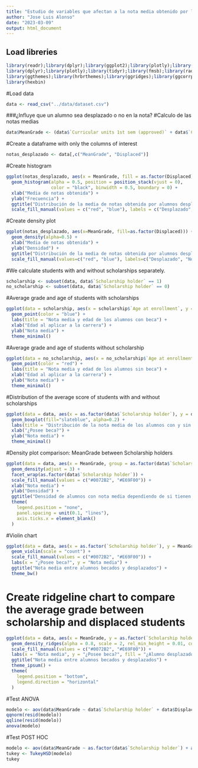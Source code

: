 ```yaml
---
title: "Estudio de variables que afectan a la nota media obtenido por los alumnos"
author: "Jose Luis Alonso"
date: "2023-03-09"
output: html_document
---
```

## Load libreries
```r
library(readr);library(dplyr);library(ggplot2);library(plotly);library(shiny)
library(dplyr);library(plotly);library(tidyr);library(fmsb);library(radarchart)
library(ggthemes);library(hrbrthemes);library(ggridges);library(ggcorrplot);hrbrthemes::import_roboto_condensed()
library(hexbin)
```


#Load data
```r
data <- read_csv("../data/dataset.csv")
```


###¿Influye que un alumno sea desplazado o no en la nota?
#Calculo de las notas medias
```r
data$MeanGrade <- (data$`Curricular units 1st sem (approved)` + data$`Curricular units 2nd sem (approved)`) / 2
```


#Create a dataframe with only the columns of interest
```r
notas_desplazado <- data[,c("MeanGrade", "Displaced")]
```


#Create histogram
```r
ggplot(notas_desplazado, aes(x = MeanGrade, fill = as.factor(Displaced))) +
  geom_histogram(alpha = 0.5, position = position_stack(vjust = 0), 
                 color = "black", binwidth = 0.5, boundary = 0) +
  xlab("Media de notas obtenida") +
  ylab("Frecuencia") +
  ggtitle("Distribución de la media de notas obtenida por alumnos desplazados y no desplazados") +
  scale_fill_manual(values = c("red", "blue"), labels = c("Desplazado", "No desplazado"))
```


#Create density plot
```r
ggplot(notas_desplazado, aes(x=MeanGrade, fill=as.factor(Displaced))) +
  geom_density(alpha=0.5) +
  xlab("Media de notas obtenida") +
  ylab("Densidad") +
  ggtitle("Distribución de la media de notas obtenida por alumnos desplazados y no desplazados") +
  scale_fill_manual(values=c("red", "blue"), labels=c("Desplazado", "No desplazado"))
```


#We calculate students with and without scholarships separately.
```r
scholarship <- subset(data, data$`Scholarship holder` == 1)
no_scholarship <- subset(data, data$`Scholarship holder` == 0)
```


#Average grade and age of students with scholarships
```r
ggplot(data = scholarship, aes(x = scholarship$`Age at enrollment`, y = scholarship$MeanGrade )) +
  geom_point(color = "blue") +
  labs(title = "Nota media y edad de los alumnos con beca") +
  xlab("Edad al aplicar a la carrera") +
  ylab("Nota media") +
  theme_minimal()
```

  
#Average grade and age of students without scholarship
```r
ggplot(data = no_scholarship, aes(x = no_scholarship$`Age at enrollment`, y = no_scholarship$MeanGrade)) +
  geom_point(color = "red") +
  labs(title = "Nota media y edad de los alumnos sin beca") +
  xlab("Edad al aplicar a la carrera") +
  ylab("Nota media") +
  theme_minimal()
```


#Distribution of the average score of students with and without scholarships
```r
ggplot(data = data, aes(x = as.factor(data$`Scholarship holder`), y = data$MeanGrade)) +
  geom_boxplot(fill="slateblue", alpha=0.2) +
  labs(title = "Distribución de la nota media de los alumnos con y sin beca") +
  xlab("¿Posee beca?") +
  ylab("Nota media") +
  theme_minimal()
```


#Density plot comparison: MeanGrade between Scholarship holders
```r
ggplot(data = data, aes(x = MeanGrade, group = as.factor(data$`Scholarship holder`), fill = as.factor(data$`Scholarship holder`))) +
  geom_density(adjust = 3) +
  facet_wrap(as.factor(data$`Scholarship holder`)) +
  scale_fill_manual(values = c("#0072B2", "#E69F00")) + 
  xlab("Nota media") +
  ylab("Densidad") +
  ggtitle("Densidad de alumnos con nota media dependiendo de si tienen beca")
  theme(
    legend.position = "none",
    panel.spacing = unit(0.1, "lines"),
    axis.ticks.x = element_blank()
  )
```
  
  
#Violin chart
```r
ggplot(data = data, aes(x = as.factor(`Scholarship holder`), y = MeanGrade, fill = as.factor(Displaced))) +
  geom_violin(scale = "count") +
  scale_fill_manual(values = c("#0072B2", "#E69F00")) +
  labs(x = "¿Posee beca?", y = "Nota media") +
  ggtitle("Nota media entre alumnos becados y desplazados") +
  theme_bw()
```



# Create ridgeline chart to compare the average grade between scholarship and displaced students
```r
ggplot(data = data, aes(x = MeanGrade, y = as.factor(`Scholarship holder`), fill = as.factor(Displaced))) +
  geom_density_ridges(alpha = 0.8, scale = 2, rel_min_height = 0.01, color = "white") +
  scale_fill_manual(values = c("#0072B2", "#E69F00")) +
  labs(x = "Nota media", y = "¿Posee beca?", fill = "¿Alumno desplazado?") +
  ggtitle("Nota media entre alumnos becados y desplazados") +
  theme_ipsum() +
  theme(
    legend.position = "bottom",
    legend.direction = "horizontal"
  )

```


#Test ANOVA
```r
modelo <- aov(data$MeanGrade ~ data$`Scholarship holder` + data$Displaced, data=data)
qqnorm(resid(modelo))
qqline(resid(modelo))
anova(modelo)
```


#Test POST HOC
```r
modelo <- aov(data$MeanGrade ~ as.factor(data$`Scholarship holder`) + as.factor(data$Displaced), data=data)
tukey <- TukeyHSD(modelo)
tukey
```

